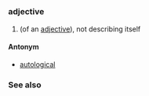 =={{en}}==
===adjective===
# (of an [[adjective]]), not describing itself
====Antonym====
*[[autological]]
===See also===
{{pedialite}}